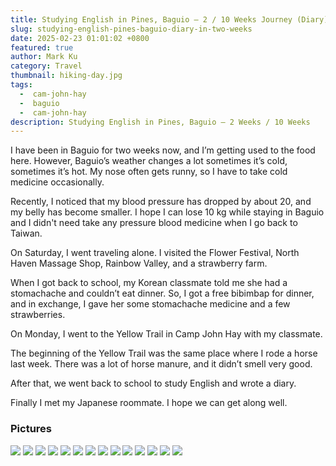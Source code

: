 ```yaml
---
title: Studying English in Pines, Baguio – 2 / 10 Weeks Journey (Diary)
slug: studying-english-pines-baguio-diary-in-two-weeks
date: 2025-02-23 01:01:02 +0800
featured: true
author: Mark Ku
category: Travel
thumbnail: hiking-day.jpg
tags:
  -  cam-john-hay
  -  baguio
  -  cam-john-hay
description: Studying English in Pines, Baguio – 2 Weeks / 10 Weeks
---
```

I have been in Baguio for two weeks now, and I’m getting used to the food here. However, Baguio’s weather changes a lot sometimes it’s cold, sometimes it’s hot. My nose often gets runny, so I have to take cold medicine occasionally.  

Recently, I noticed that my blood pressure has dropped by about 20, and my belly has become smaller. I hope I can lose 10 kg while staying in Baguio and I didn't need take any pressure blood medicine when I go back to Taiwan.  

On Saturday, I went traveling alone. I visited the Flower Festival, North Haven Massage Shop, Rainbow Valley, and a strawberry farm.  

When I got back to school, my Korean classmate told me she had a stomachache and couldn’t eat dinner. So, I got a free bibimbap for dinner, and in exchange, I gave her some stomachache medicine and a few strawberries.  

On Monday, I went to the Yellow Trail in Camp John Hay with my classmate.  

The beginning of the Yellow Trail was the same place where I rode a horse last week. There was a lot of horse manure, and it didn’t smell very good.  

After that, we went back to school to study English and wrote a diary.  

Finally I met my Japanese roommate. I hope we can get along well.  

### Pictures

![](flwer-festival.jpg)
![](strawberry-farm-1.jpg)
![](strawberry-farm-2.jpg)
![](strawberry-farm-3.jpg)
![](strawberry.jpg)
![](white-strawberry.jpg)
![](north-haven-spa.jpg)
![](camp-john-hay-yellow-trail-1.jpg)
![](camp-john-hay-yellow-trail-2.jpg)
![](camp-john-hay-yellow-trail-3.jpg)
![](camp-john-hay-yellow-trail-4.jpg)
![](camp-john-hay-yellow-trail-5.jpg)
![](ube-ice-cream.jpg)
![](flwer-festival.jpg)






